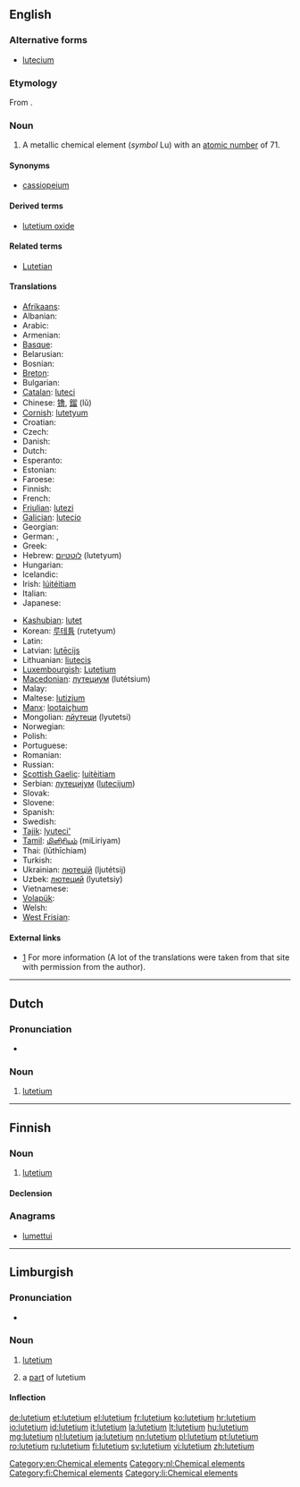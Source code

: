{{also|Lutetium}}
==English==         
{{elements|Lu|ytterbium|Yb|hafnium|Hf}}

===Alternative forms===
* [[lutecium]] {{qualifier|no longer used after 1949, when '''lutetium''' was made the official spelling}}

===Etymology===
From {{etyl|la}} {{term|Lutetia||[[Paris]], the capital of France|lang=la}}.

===Noun===
{{en-noun|-}}
{{wikipedia}}

# A metallic chemical element (''symbol'' Lu) with an [[atomic number]] of 71.

====Synonyms====
* [[cassiopeium]] {{qualifier|name proposed by [[w:Carl Auer von Welsbach|Baron Carl Auer von Welsbach]], one of the discoverers of lutetium, but rejected}}

====Derived terms====
* [[lutetium oxide]]

====Related terms====
* [[Lutetian]]

====Translations====
{{trans-top|chemical element with atomic number of 71}}
* [[Afrikaans]]: {{t-|af|lutetium|xs=Afrikaans}}
* Albanian: {{t|sq|lutec|xs=Albanian}}
* Arabic: {{t|ar|لوتيتيوم|m|tr=lutítyum}}
* Armenian: {{t-|hy|լուտեցիում|tr=lutecʿium}}
* [[Basque]]: {{t|eu|lutezioa|xs=Basque}}
* Belarusian: {{t|be|лютэцый|m|tr=ljutétsyj|xs=Belarusian}}
* Bosnian: {{t-|bs|lutecij}}
* [[Breton]]: {{t|br|lutesiom|xs=Breton}}
* Bulgarian: {{t-|bg|лютеций|m|tr=ljutétsij}}
* [[Catalan]]: [[luteci]]
* Chinese: [[镥]], [[鎦]] (lǔ)
* [[Cornish]]: [[lutetyum]]
* Croatian: {{t+|hr|lutecij}}
* Czech: {{t+|cs|lutecium}}
* Danish: {{t-|da|lutetium}}
* Dutch: {{t+|nl|lutetium|n}}
* Esperanto: {{t-|eo|lutecio|xs=Esperanto}}
* Estonian: {{t-|et|luteetsium}}
* Faroese: {{t-|fo|lutetium|xs=Faroese}}
* Finnish: {{t+|fi|lutetium}}
* French: {{t+|fr|lutécium|m}}
* [[Friulian]]: [[lutezi]]
* [[Galician]]: [[lutecio]]
* Georgian: {{t|ka|ლუტეციუმი|tr=lutetsiumi|sc=Geor|xs=Georgian}}
* German: {{t+|de|Lutetium|n}}, {{t|de|Cassiopeium|n}} {{qualifier|obsolete}}
* Greek: {{t|el|λουτέτσιο|n|tr=loutétsio}}
* Hebrew: [[לוטטיום]] (lutetyum)
* Hungarian: {{t+|hu|lutécium}}
* Icelandic: {{t|is|lútesín}}
* Irish: [[lúitéitiam]]
* Italian: {{t+|it|lutezio|m}}
* Japanese: {{t+|ja|ルテチウム|tr=rutechiumu}}
{{trans-mid}}
* [[Kashubian]]: [[lutet]]
* Korean: [[루테튬]] (rutetyum)
* Latin: {{t+|la|lutetium}}
* Latvian: [[lutēcijs]]
* Lithuanian: [[liutecis]]
* [[Luxembourgish]]: [[Lutetium]]
* [[Macedonian]]: [[лутециум]] (lutétsium) {{m}}
* Malay: {{t-|ms|lutetium|xs=Malay}}
* Maltese: [[lutizjum]]
* [[Manx]]: [[lootaiçhum]]
* Mongolian: [[лйутеци]] (lyutetsi)
* Norwegian: {{t-|no|lutetium}}
* Polish: {{t+|pl|lutet|m}}
* Portuguese: {{t+|pt|lutécio|m}}
* Romanian: {{t+|ro|lutețiu|n}}
* Russian: {{t+|ru|лютеций|m|tr=ljutétsij}}
* [[Scottish Gaelic]]: [[luitèitiam]]
* Serbian: [[лутециjум]] ([[lutecijum]]) {{m}}
* Slovak: {{t-|sk|lutecium}}
* Slovene: {{t+|sl|lutecij}}
* Spanish: {{t+|es|lutecio|m}}
* Swedish: {{t+|sv|lutetium}}
* [[Tajik]]: [[lyuteci']]
* [[Tamil]]: [[மிளிரியம்]] (miLiriyam)
* Thai: {{Thai|[[ลูทีเชียม]]}} (lūthīchiam)
* Turkish: {{t+|tr|lütesyum}}
* Ukrainian: [[лютецiй]] (ljutétsij) {{m}}
* Uzbek: [[лютеций]] (lyutetsiy)
* Vietnamese: {{t|vi|Luteti|xs=Vietnamese}}
* [[Volapük]]: {{t|vo|lutetin|xs=Volapük}}
* Welsh: {{t|cy|lwtetiwm|xs=Welsh}}
* [[West Frisian]]: {{t-|fy|lutetium|xs=West Frisian}}
{{trans-bottom}}

====External links====
* [http://elements.vanderkrogt.net/element.php?sym=Lu] For more information (A lot of the translations were taken from that site with permission from the author).

[[Category:en:Chemical elements]]
----

==Dutch==
{{wikipedia|lang=nl}}

===Pronunciation===
* {{audio|Nl-lutetium.ogg|Audio}}

===Noun===
{{head|nl|noun|g=n}}

# [[lutetium#English|lutetium]]

[[Category:nl:Chemical elements]]
----

==Finnish==
{{wikipedia|lang=fi}}

===Noun===
{{fi-noun}}

# [[#English|lutetium]]

====Declension====
{{fi-decl-risti|lutetium}}

===Anagrams===
* [[lumettui#Finnish|lumettui]]

[[Category:fi:Chemical elements]]
----

==Limburgish==

===Pronunciation===
* {{IPA|[ly˧ˈteː˨ʃɔ˧m]|lang=li}}

===Noun===
{{li-noun|g=n}}

# {{uncountable|lang=li}} [[#English|lutetium]]
# a [[part]] of lutetium

====Inflection====
{{li-decl-noun-um|luteti}}

[[Category:li:Chemical elements]]

[[de:lutetium]]
[[et:lutetium]]
[[el:lutetium]]
[[fr:lutetium]]
[[ko:lutetium]]
[[hr:lutetium]]
[[io:lutetium]]
[[id:lutetium]]
[[it:lutetium]]
[[la:lutetium]]
[[lt:lutetium]]
[[hu:lutetium]]
[[mg:lutetium]]
[[nl:lutetium]]
[[ja:lutetium]]
[[nn:lutetium]]
[[pl:lutetium]]
[[pt:lutetium]]
[[ro:lutetium]]
[[ru:lutetium]]
[[fi:lutetium]]
[[sv:lutetium]]
[[vi:lutetium]]
[[zh:lutetium]]